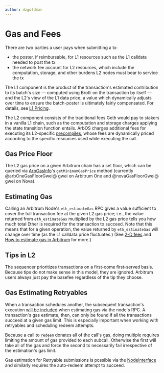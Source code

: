 ```yaml
---
author: dzgoldman
---
```


# Gas and Fees

There are two parties a user pays when submitting a tx:

- the poster, if reimbursable, for L1 resources such as the L1 calldata needed to post the tx
- the network fee account for L2 resources, which include the computation, storage, and other burdens L2 nodes must bear to service the tx

The L1 component is the product of the transaction's estimated contribution to its batch's size — computed using Brotli on the transaction by itself — and the L2's view of the L1 data price, a value which dynamically adjusts over time to ensure the batch-poster is ultimately fairly compensated. For details, see [L1 Pricing](/how-arbitrum-works/l1-gas-pricing.mdx).

The L2 component consists of the traditional fees Geth would pay to stakers in a vanilla L1 chain, such as the computation and storage charges applying the state transition function entails. ArbOS charges additional fees for executing its L2-specific [precompiles](/build-decentralized-apps/precompiles/01-overview.md), whose fees are dynamically priced according to the specific resources used while executing the call.

## Gas Price Floor

The L2 gas price on a given Arbitrum chain has a set floor, which can be queried via [ArbGasInfo](/build-decentralized-apps/precompiles/02-reference.md#arbgasinfo)'s `getMinimumGasPrice` method (currently @arbOneGasFloorGwei@ gwei on Arbitrum One and @novaGasFloorGwei@ gwei on Nova).

## Estimating Gas

Calling an Arbitrum Node's `eth_estimateGas` RPC gives a value sufficient to cover the full transaction fee at the given L2 gas price; i.e., the value returned from `eth_estimateGas` multiplied by the L2 gas price tells you how much total Ether is required for the transaction to succeed. Note that this means that for a given operation, the value returned by `eth_estimateGas` will change over time (as the L1 calldata price fluctuates.) (See [2-D fees](https://medium.com/offchainlabs/understanding-arbitrum-2-dimensional-fees-fd1d582596c9) and [How to estimate gas in Arbitrum](/build-decentralized-apps/02-how-to-estimate-gas.md) for more.)

## Tips in L2

The sequencer prioritizes transactions on a first-come first-served basis. Because tips do not make sense in this model, they are ignored. Arbitrum users always just pay the basefee regardless of the tip they choose.

## Gas Estimating Retryables

When a transaction schedules another, the subsequent transaction's execution [will be included][estimation_inclusion_link] when estimating gas via the node's RPC. A transaction's gas estimate, then, can only be found if all the transactions succeed at a given gas limit. This is especially important when working with retryables and scheduling redeem attempts.

Because a call to [`redeem`](/build-decentralized-apps/precompiles/02-reference.md#arbretryabletx) donates all of the call's gas, doing multiple requires limiting the amount of gas provided to each subcall. Otherwise the first will take all of the gas and force the second to necessarily fail irrespective of the estimation's gas limit.

Gas estimation for Retryable submissions is possible via the [NodeInterface](/build-decentralized-apps/nodeinterface/02-reference.md) and similarly requires the auto-redeem attempt to succeed.

[estimation_inclusion_link]: https://github.com/OffchainLabs/go-ethereum/blob/d52739e6d54f2ea06146fdc44947af3488b89082/internal/ethapi/api.go#L999
